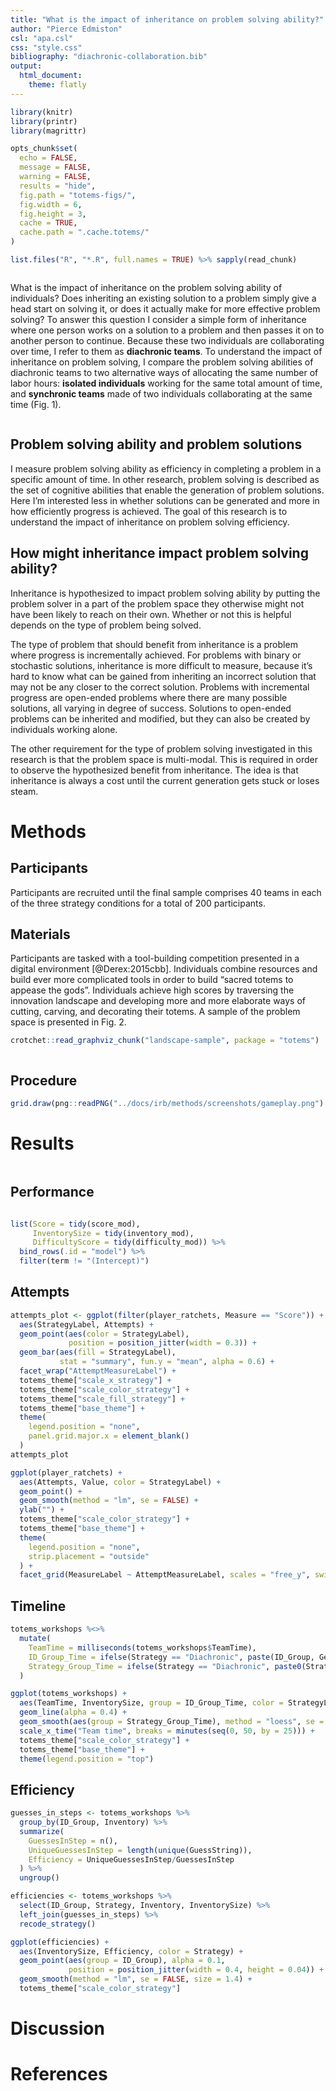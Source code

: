 ```yaml
---
title: "What is the impact of inheritance on problem solving ability?"
author: "Pierce Edmiston"
csl: "apa.csl"
css: "style.css"
bibliography: "diachronic-collaboration.bib"
output:
  html_document:
    theme: flatly
---
```


```r
library(knitr)
library(printr)
library(magrittr)

opts_chunk$set(
  echo = FALSE,
  message = FALSE,
  warning = FALSE,
  results = "hide",
  fig.path = "totems-figs/",
  fig.width = 6,
  fig.height = 3,
  cache = TRUE,
  cache.path = ".cache.totems/"
)

list.files("R", "*.R", full.names = TRUE) %>% sapply(read_chunk)
```

```r
```

What is the impact of inheritance on the problem solving ability of individuals? Does inheriting an existing solution to a problem simply give a head start on solving it, or does it actually make for more effective problem solving? To answer this question I consider a simple form of inheritance where one person works on a solution to a problem and then passes it on to another person to continue. Because these two individuals are collaborating over time, I refer to them as **diachronic teams**. To understand the impact of inheritance on problem solving, I compare the problem solving abilities of diachronic teams to two alternative ways of allocating the same number of labor hours: **isolated individuals** working for the same total amount of time, and **synchronic teams** made of two individuals collaborating at the same time (Fig. 1).

```r
```

## Problem solving ability and problem solutions

I measure problem solving ability as efficiency in completing a problem in a specific amount of time. In other research, problem solving is described as the set of cognitive abilities that enable the generation of problem solutions. Here I'm interested less in whether solutions can be generated and more in how efficiently progress is achieved. The goal of this research is to understand the impact of inheritance on problem solving efficiency.

\begin{equation}
problem\ solution = ability \cdot time \cdot inheritance\\
\end{equation}

## How might inheritance impact problem solving ability?

Inheritance is hypothesized to impact problem solving ability by putting the problem solver in a part of the problem space they otherwise might not have been likely to reach on their own. Whether or not this is helpful depends on the type of problem being solved.

The type of problem that should benefit from inheritance is a problem where progress is incrementally achieved. For problems with binary or stochastic solutions, inheritance is more difficult to measure, because it's hard to know what can be gained from inheriting an incorrect solution that may not be any closer to the correct solution. Problems with incremental progress are open-ended problems where there are many possible solutions, all varying in degree of success. Solutions to open-ended problems can be inherited and modified, but they can also be created by individuals working alone.

The other requirement for the type of problem solving investigated in this research is that the problem space is multi-modal. This is required in order to observe the hypothesized benefit from inheritance. The idea is that inheritance is always a cost until the current generation gets stuck or loses steam.

# Methods

## Participants

Participants are recruited until the final sample comprises 40 teams in each of the three strategy conditions for a total of 200 participants.

## Materials

Participants are tasked with a tool-building competition presented in a digital environment [@Derex:2015cbb]. Individuals combine resources and build ever more complicated tools in order to build "sacred totems to appease the gods". Individuals achieve high scores by traversing the innovation landscape and developing more and more elaborate ways of cutting, carving, and decorating their totems. A sample of the problem space is presented in Fig. 2.

```r
crotchet::read_graphviz_chunk("landscape-sample", package = "totems")
```

```r
```

## Procedure

```r
grid.draw(png::readPNG("../docs/irb/methods/screenshots/gameplay.png") %>% rasterGrob())
```

# Results

```r
```

## Performance

```r
```

```r
list(Score = tidy(score_mod),
     InventorySize = tidy(inventory_mod),
     DifficultyScore = tidy(difficulty_mod)) %>%
  bind_rows(.id = "model") %>%
  filter(term != "(Intercept)")
```

## Attempts

```r
attempts_plot <- ggplot(filter(player_ratchets, Measure == "Score")) +
  aes(StrategyLabel, Attempts) +
  geom_point(aes(color = StrategyLabel),
             position = position_jitter(width = 0.3)) +
  geom_bar(aes(fill = StrategyLabel),
           stat = "summary", fun.y = "mean", alpha = 0.6) +
  facet_wrap("AttemptMeasureLabel") +
  totems_theme["scale_x_strategy"] +
  totems_theme["scale_color_strategy"] +
  totems_theme["scale_fill_strategy"] +
  totems_theme["base_theme"] +
  theme(
    legend.position = "none",
    panel.grid.major.x = element_blank()
  )
attempts_plot
```

```r
ggplot(player_ratchets) +
  aes(Attempts, Value, color = StrategyLabel) +
  geom_point() +
  geom_smooth(method = "lm", se = FALSE) +
  ylab("") +
  totems_theme["scale_color_strategy"] +
  totems_theme["base_theme"] +
  theme(
    legend.position = "none",
    strip.placement = "outside"
  ) +
  facet_grid(MeasureLabel ~ AttemptMeasureLabel, scales = "free_y", switch = "y")
```

## Timeline

```r
totems_workshops %<>%
  mutate(
    TeamTime = milliseconds(totems_workshops$TeamTime),
    ID_Group_Time = ifelse(Strategy == "Diachronic", paste(ID_Group, Generation, sep = "-"), ID_Group),
    Strategy_Group_Time = ifelse(Strategy == "Diachronic", paste0(Strategy, Generation), Strategy)
  )

ggplot(totems_workshops) +
  aes(TeamTime, InventorySize, group = ID_Group_Time, color = StrategyLabel) +
  geom_line(alpha = 0.4) +
  geom_smooth(aes(group = Strategy_Group_Time), method = "loess", se = FALSE) +
  scale_x_time("Team time", breaks = minutes(seq(0, 50, by = 25))) +
  totems_theme["scale_color_strategy"] +
  totems_theme["base_theme"] +
  theme(legend.position = "top")
```

## Efficiency

```r
guesses_in_steps <- totems_workshops %>%
  group_by(ID_Group, Inventory) %>%
  summarize(
    GuessesInStep = n(),
    UniqueGuessesInStep = length(unique(GuessString)),
    Efficiency = UniqueGuessesInStep/GuessesInStep
  ) %>%
  ungroup()

efficiencies <- totems_workshops %>%
  select(ID_Group, Strategy, Inventory, InventorySize) %>%
  left_join(guesses_in_steps) %>%
  recode_strategy()

ggplot(efficiencies) +
  aes(InventorySize, Efficiency, color = Strategy) +
  geom_point(aes(group = ID_Group), alpha = 0.1,
             position = position_jitter(width = 0.4, height = 0.04)) +
  geom_smooth(method = "lm", se = FALSE, size = 1.4) +
  totems_theme["scale_color_strategy"]
```

# Discussion

# References
